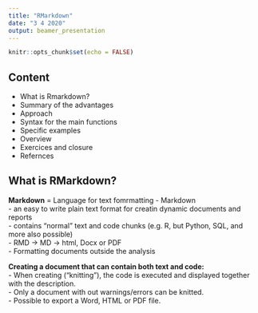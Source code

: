 ```yaml
---
title: "RMarkdown"
date: "3 4 2020"
output: beamer_presentation
---
```


```r
knitr::opts_chunk$set(echo = FALSE)
```

## Content

- What is Rmarkdown?
- Summary of the advantages
- Approach
- Syntax for the main functions
- Specific examples
- Overview
- Exercices and closure
- Refernces

## What is RMarkdown?

**Markdown** = Language for text fomrmatting
- Markdown  
- an easy to write plain text format for creatin dynamic documents and reports  
- contains "normal" text and code chunks (e.g. R, but Python, SQL, and more also possible)  
- RMD -> MD -> html, Docx or PDF  
- Formatting documents outside the analysis  

**Creating a document that can contain both text and code:**  
- When creating ("knitting"), the code is executed and displayed together with the description.  
- Only a document with out warnings/errors can be knitted.  
- Possible to export a Word, HTML or PDF file.  

